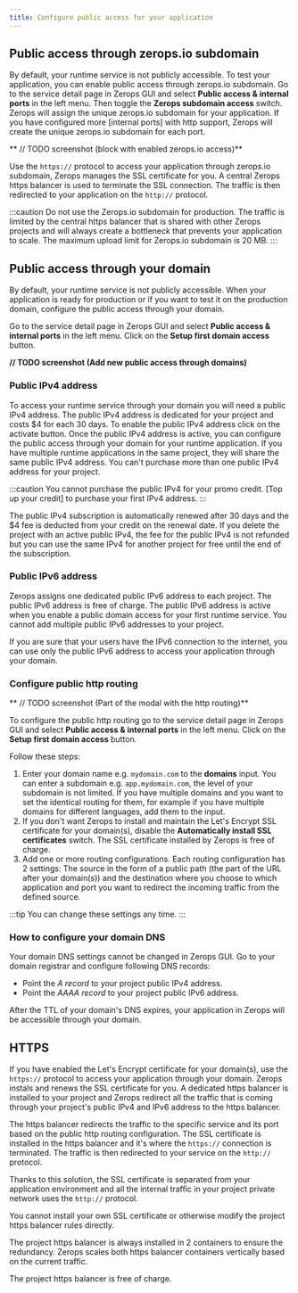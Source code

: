 ```yaml
---
title: Configure public access for your application
---
```


## Public access through zerops.io subdomain
By default, your runtime service is not publicly accessible. 
To test your application, you can enable public access through zerops.io subdomain. Go to the service detail page in Zerops GUI and select **Public access & internal ports** in the left menu. Then toggle the **Zerops subdomain access** switch. Zerops will assign the unique zerops.io subdomain for your application. If you have configured more [internal ports] with http support, Zerops will create the unique zerops.io subdomain for each port.

** // TODO screenshot (block with enabled zerops.io access)**

Use the `https://` protocol to access your application through zerops.io subdomain, Zerops manages the SSL certificate for you. A central Zerops https balancer is used to terminate the SSL connection. The traffic is then redirected to your application on the `http://` protocol.

:::caution
Do not use the Zerops.io subdomain for production. The traffic is limited by the central https balancer that is shared with other Zerops projects and will always create a bottleneck that prevents your application to scale. The maximum upload limit for Zerops.io subdomain is 20 MB.
:::

## Public access through your domain
By default, your runtime service is not publicly accessible. When your application is ready for production or if you want to test it on the production domain, configure the public access through your domain.

Go to the service detail page in Zerops GUI and select **Public access & internal ports** in the left menu. Click on the **Setup first domain access** button. 

**// TODO screenshot (Add new public access through domains)**

### Public IPv4 address
To access your runtime service through your domain you will need a public IPv4 address. The public IPv4 address is dedicated for your project and costs $4 for each 30 days. To enable the public IPv4 address click on the activate button. Once the public IPv4 address is active, you can configure the public access through your domain for your runtime application. If you have multiple runtime applications in the same project, they will share the same public IPv4 address. You can't purchase more than one public IPv4 address for your project.

:::caution
You cannot purchase the public IPv4 for your promo credit. [Top up your credit] to purchase your first IPv4 address. 
:::

The public IPv4 subscription is automatically renewed after 30 days and the $4 fee is deducted from your credit on the renewal date. If you delete the project with an active public IPv4, the fee for the public IPv4 is not refunded but you can use the same IPv4 for another project for free until the end of the subscription.

### Public IPv6 address
Zerops assigns one dedicated public IPv6 address to each project. The public IPv6 address is free of charge. The public IPv6 address is active when you enable a public domain access for your first runtime service. You cannot add multiple public IPv6 addresses to your project.

If you are sure that your users have the IPv6 connection to the internet, you can use only the public IPv6 address to access your application through your domain.

### Configure public http routing

** // TODO screenshot (Part of the modal with the http routing)**

To configure the public http routing go to the service detail page in Zerops GUI and select **Public access & internal ports** in the left menu. Click on the **Setup first domain access** button. 

Follow these steps:

1. Enter your domain name e.g. `mydomain.com` to the **domains** input. You can enter a subdomain e.g. `app.mydomain.com`, the level of your subdomain is not limited. If you have multiple domains and you want to set the identical routing for them, for example if you have multiple domains for different languages, add them to the input. 
2. If you don't want Zerops to install and maintain the Let's Encrypt SSL certificate for your domain(s), disable the **Automatically install SSL certificates** switch. The SSL certificate installed by Zerops is free of charge.
3. Add one or more routing configurations. Each routing configuration has 2 settings: The source in the form of a public path (the part of the URL after your domain(s)) and the destination where you choose to which application and port you want to redirect the incoming traffic from the defined source.

:::tip
You can change these settings any time. 
:::

### How to configure your domain DNS
Your domain DNS settings cannot be changed in Zerops GUI. Go to your domain registrar and configure following DNS records:
* Point the *A record* to your project public IPv4 address.
* Point the *AAAA record* to your project public IPv6 address.

After the TTL of your domain's DNS expires, your application in Zerops will be accessible through your domain.

## HTTPS
If you have enabled the Let's Encrypt certificate for your domain(s), use the `https://` protocol to access your application through your domain. Zerops instals and renews the SSL certificate for you. A dedicated https balancer is installed to your project and Zerops redirect all the traffic that is coming through your project's public IPv4 and IPv6 address to the https balancer. 

The https balancer redirects the traffic to the specific service and its port based on the public http routing configuration. The SSL certificate is installed in the https balancer and it's where the `https://` connection is terminated. The traffic is then redirected to your service on the `http://` protocol. 

Thanks to this solution, the SSL certificate is separated from your application environment and all the internal traffic in your project private network uses the `http://` protocol.

You cannot install your own SSL certificate or otherwise modify the project https balancer rules directly. 

The project https balancer is always installed in 2 containers to ensure the redundancy. Zerops scales both https balancer containers vertically based on the current traffic.

The project https balancer is free of charge.



